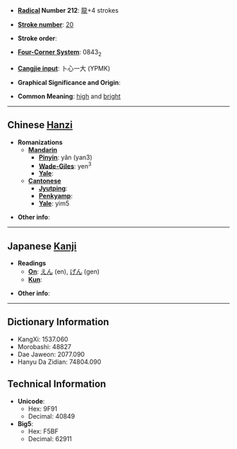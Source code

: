 * '''[[Wiktionary:Chinese radical index| Radical]] Number 212''': [[Wiktionary:Chinese radical index 龍|龍]]+4 strokes

* '''[[Wiktionary:Chinese total strokes index|Stroke number]]''': [[Wiktionary:Chinese total strokes index 20|20]]

* '''Stroke order''': 

* '''[[Wiktionary:Chinese four corner index|Four-Corner System]]''': 0843<sub>2</sub>

* '''[[Wiktionary:Chinese Cangjie index|Cangjie input]]''': 卜心一大 (YPMK)

* '''Graphical Significance and Origin''': 

* '''Common Meaning''': [[high]] and [[bright]]

----

== Chinese [[Hanzi]] ==

* '''Romanizations'''
** '''[[Mandarin]]'''
*** '''[[Pinyin]]''': yǎn (yan3)
*** '''[[Wade-Giles]]''': yen<sup>3</sup>
*** '''[[Yale]]''': 
** '''[[Cantonese]]'''
*** '''[[Jyutping]]''':
*** '''[[Penkyamp]]''': 
*** '''[[Yale]]''': yim5

* '''Other info''': 

----

== Japanese [[Kanji]] ==

* '''Readings'''
** '''[[On]]''': [[えん]] (en), [[げん]] (gen)
** '''[[Kun]]''': 

* '''Other info''':  

----

== Dictionary Information ==

* KangXi: 1537.060
* Morobashi: 48827
* Dae Jaweon: 2077.090
* Hanyu Da Zidian: 74804.090

== Technical Information ==

* '''Unicode''':
** Hex: 9F91
** Decimal: 40849
* '''Big5''':
** Hex: F5BF
** Decimal: 62911